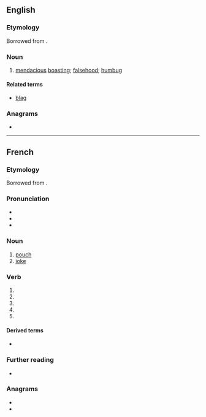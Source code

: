 {{also|blagué}}
==English==

===Etymology===
Borrowed from {{bor|en|fr|blague}}.

===Noun===
{{en-noun|~}}

# [[mendacious]] [[boast]]ing; [[falsehood]]; [[humbug]]

====Related terms====
* [[blag]]

{{Webster 1913}}

===Anagrams===
* {{anagrams|en|Beluga|abulge|beluga}}

----

==French==

===Etymology===
Borrowed from {{bor|fr|nl|balg}}.

===Pronunciation===
* {{fr-IPA}}
* {{audio|Fr-blague.ogg|Audio|lang=fr}}
* {{rhymes|aɡ|lang=fr}}

===Noun===
{{fr-noun|f}}

# [[pouch]]
# [[joke]]

===Verb===
{{head|fr|verb form}}

# {{inflection of|blaguer||1|s|lang=fr}}
# {{inflection of|blaguer||3|s|lang=fr}}
# {{inflection of|blaguer||2|imp|lang=fr}}
# {{inflection of|blaguer||1|subj|lang=fr}}
# {{inflection of|blaguer||3|subj|lang=fr}}

====Derived terms====
* {{l|fr|blaguer}}

===Further reading===
* {{R:TLFi}}

===Anagrams===
* {{l|fr|béluga}}
* {{l|fr|beugla}}
